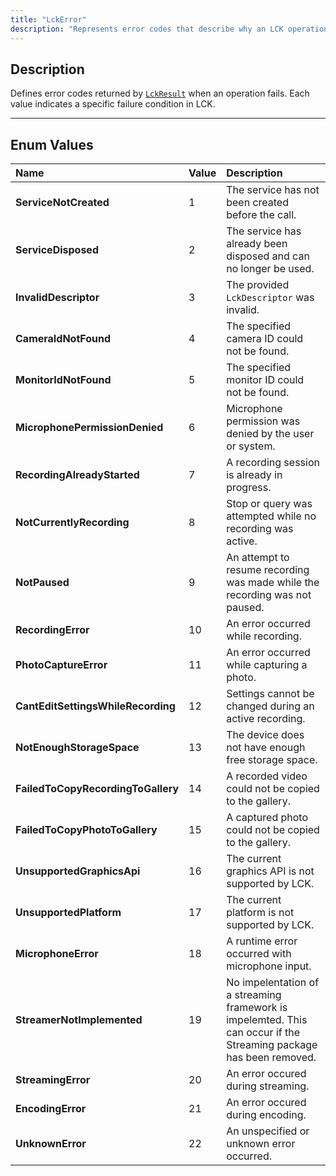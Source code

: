 ```yaml
---
title: "LckError"
description: "Represents error codes that describe why an LCK operation failed."
---
```


## Description

Defines error codes returned by [`LckResult`](/api-reference/class/LckResult) when an operation fails.
Each value indicates a specific failure condition in LCK.

---

## Enum Values

| Name                               | Value | Description                                                                                                        |
| :--------------------------------- | :---- | :----------------------------------------------------------------------------------------------------------------- |
| **ServiceNotCreated**              | 1     | The service has not been created before the call.                                                                  |
| **ServiceDisposed**                | 2     | The service has already been disposed and can no longer be used.                                                   |
| **InvalidDescriptor**              | 3     | The provided `LckDescriptor` was invalid.                                                                          |
| **CameraIdNotFound**               | 4     | The specified camera ID could not be found.                                                                        |
| **MonitorIdNotFound**              | 5     | The specified monitor ID could not be found.                                                                       |
| **MicrophonePermissionDenied**     | 6     | Microphone permission was denied by the user or system.                                                            |
| **RecordingAlreadyStarted**        | 7     | A recording session is already in progress.                                                                        |
| **NotCurrentlyRecording**          | 8     | Stop or query was attempted while no recording was active.                                                         |
| **NotPaused**                      | 9     | An attempt to resume recording was made while the recording was not paused.                                        |
| **RecordingError**                 | 10    | An error occurred while recording.                                                                                 |
| **PhotoCaptureError**              | 11    | An error occurred while capturing a photo.                                                                         |
| **CantEditSettingsWhileRecording** | 12    | Settings cannot be changed during an active recording.                                                             |
| **NotEnoughStorageSpace**          | 13    | The device does not have enough free storage space.                                                                |
| **FailedToCopyRecordingToGallery** | 14    | A recorded video could not be copied to the gallery.                                                               |
| **FailedToCopyPhotoToGallery**     | 15    | A captured photo could not be copied to the gallery.                                                               |
| **UnsupportedGraphicsApi**         | 16    | The current graphics API is not supported by LCK.                                                                  |
| **UnsupportedPlatform**            | 17    | The current platform is not supported by LCK.                                                                      |
| **MicrophoneError**                | 18    | A runtime error occurred with microphone input.                                                                    |
| **StreamerNotImplemented**         | 19    | No impelentation of a streaming framework is impelemted. This can occur if the Streaming package has been removed. |
| **StreamingError**                 | 20    | An error occured during streaming.                                                                                 |
| **EncodingError**                  | 21    | An error occured during encoding.                                                                                  |
| **UnknownError**                   | 22    | An unspecified or unknown error occurred.                                                                          |